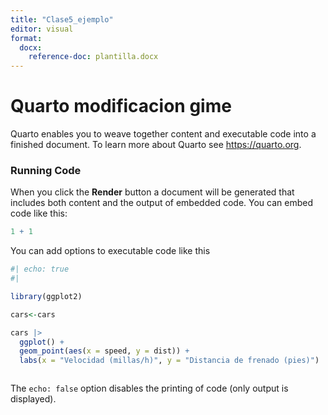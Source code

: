 ```yaml
---
title: "Clase5_ejemplo"
editor: visual
format:  
  docx: 
    reference-doc: plantilla.docx
---
```


# Quarto modificacion gime

Quarto enables you to weave together content and executable code into a finished document. To learn more about Quarto see <https://quarto.org>.

### Running Code

When you click the **Render** button a document will be generated that includes both content and the output of embedded code. You can embed code like this:

```r
1 + 1


```

You can add options to executable code like this

```r
#| echo: true
#|

library(ggplot2)

cars<-cars

cars |> 
  ggplot() +
  geom_point(aes(x = speed, y = dist)) +
  labs(x = "Velocidad (millas/h)", y = "Distancia de frenado (pies)")



```

The `echo: false` option disables the printing of code (only output is displayed).

